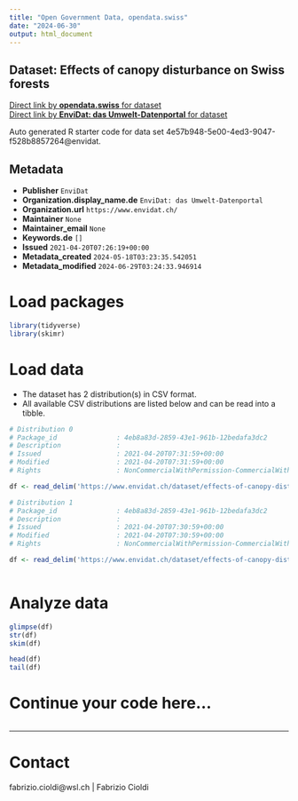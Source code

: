 ```yaml
---
title: "Open Government Data, opendata.swiss"
date: "2024-06-30"
output: html_document
---
```


## Dataset: Effects of canopy disturbance on Swiss forests



[Direct link by **opendata.swiss** for dataset](https://opendata.swiss/de/dataset/effects-of-canopy-disturbance-on-swiss-forests)<br>
[Direct link by **EnviDat: das Umwelt-Datenportal** for dataset](https://www.envidat.ch/#/metadata/effects-of-canopy-disturbance-on-swiss-forests)

Auto generated R starter code for data set 4e57b948-5e00-4ed3-9047-f528b8857264@envidat.

## Metadata

- **Publisher** `EnviDat`
- **Organization.display_name.de** `EnviDat: das Umwelt-Datenportal`
- **Organization.url** `https://www.envidat.ch/`
- **Maintainer** `None`
- **Maintainer_email** `None`
- **Keywords.de** `[]`
- **Issued** `2021-04-20T07:26:19+00:00`
- **Metadata_created** `2024-05-18T03:23:35.542051`
- **Metadata_modified** `2024-06-29T03:24:33.946914`


# Load packages

```r

library(tidyverse)
library(skimr)

```

# Load data

-   The dataset has 2 distribution(s) in CSV format.
-   All available CSV distributions are listed below and can be read into a tibble.

```r

# Distribution 0
# Package_id               : 4eb8a83d-2859-43e1-961b-12bedafa3dc2
# Description              : 
# Issued                   : 2021-04-20T07:31:59+00:00
# Modified                 : 2021-04-20T07:31:59+00:00
# Rights                   : NonCommercialWithPermission-CommercialWithPermission-ReferenceRequired

df <- read_delim('https://www.envidat.ch/dataset/effects-of-canopy-disturbance-on-swiss-forests/resource/83a2907e-051c-41fa-8fbc-3aa62b318792')

# Distribution 1
# Package_id               : 4eb8a83d-2859-43e1-961b-12bedafa3dc2
# Description              : 
# Issued                   : 2021-04-20T07:30:59+00:00
# Modified                 : 2021-04-20T07:30:59+00:00
# Rights                   : NonCommercialWithPermission-CommercialWithPermission-ReferenceRequired

df <- read_delim('https://www.envidat.ch/dataset/effects-of-canopy-disturbance-on-swiss-forests/resource/0e3fddb2-66e9-44d7-b48b-36d1611dc815')



```

# Analyze data

```r

glimpse(df)
str(df)
skim(df)

head(df)
tail(df)

```

# Continue your code here...

```r

```

------------------------------------------------------------------------

# Contact

fabrizio.cioldi@wsl.ch | Fabrizio Cioldi
